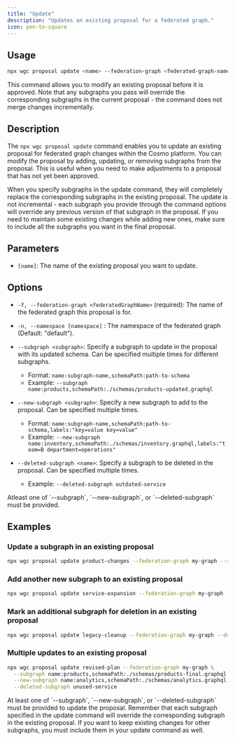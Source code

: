 ```yaml
---
title: "Update"
description: "Updates an existing proposal for a federated graph."
icon: pen-to-square
---
```


## Usage

```bash
npx wgc proposal update <name> --federation-graph <federated-graph-name> (--subgraph <subgraph> --new-subgraph <subgraph> --deleted-subgraph <subgraph-name>)... [options]
```

<Info>
  This command allows you to modify an existing proposal before it is approved.
  Note that any subgraphs you pass will override the corresponding subgraphs in
  the current proposal - the command does not merge changes incrementally.
</Info>

## Description

The `npx wgc proposal update` command enables you to update an existing proposal for federated graph changes within the Cosmo platform. You can modify the proposal by adding, updating, or removing subgraphs from the proposal. This is useful when you need to make adjustments to a proposal that has not yet been approved.

When you specify subgraphs in the update command, they will completely replace the corresponding subgraphs in the existing proposal. The update is not incremental - each subgraph you provide through the command options will override any previous version of that subgraph in the proposal. If you need to maintain some existing changes while adding new ones, make sure to include all the subgraphs you want in the final proposal.

## **Parameters**

- `[name]`: The name of the existing proposal you want to update.

## **Options**

- `-f, --federation-graph <federatedGraphName>` (required): The name of the federated graph this proposal is for.

- `-n, --namespace [namespace]` : The namespace of the federated graph (Default: "default").

- `--subgraph <subgraph>`: Specify a subgraph to update in the proposal with its updated schema. Can be specified multiple times for different subgraphs.

  - Format: `name:subgraph-name,schemaPath:path-to-schema`
  - Example: `--subgraph name:products,schemaPath:./schemas/products-updated.graphql`

- `--new-subgraph <subgraph>`: Specify a new subgraph to add to the proposal. Can be specified multiple times.

  - Format: `name:subgraph-name,schemaPath:path-to-schema,labels:"key=value key=value"`
  - Example: `--new-subgraph name:inventory,schemaPath:./schemas/inventory.graphql,labels:"team=B department=operations"`

- `--deleted-subgraph <name>`: Specify a subgraph to be deleted in the proposal. Can be specified multiple times.
  - Example: `--deleted-subgraph outdated-service`

<Info>
  Atleast one of `--subgraph`, `--new-subgraph`, or `--deleted-subgraph` must be provided.
</Info>

## **Examples**

### Update a subgraph in an existing proposal

```bash
npx wgc proposal update product-changes --federation-graph my-graph --subgraph name:products,schemaPath:./schemas/products-revised.graphql
```

### Add another new subgraph to an existing proposal

```bash
npx wgc proposal update service-expansion --federation-graph my-graph --new-subgraph name:inventory,schemaPath:./schemas/inventory.graphql,labels:"team=operations"
```

### Mark an additional subgraph for deletion in an existing proposal

```bash
npx wgc proposal update legacy-cleanup --federation-graph my-graph --deleted-subgraph another-legacy-service
```

### Multiple updates to an existing proposal

```bash
npx wgc proposal update revised-plan --federation-graph my-graph \
  --subgraph name:products,schemaPath:./schemas/products-final.graphql \
  --new-subgraph name:analytics,schemaPath:./schemas/analytics.graphql,labels:"team=data" \
  --deleted-subgraph unused-service
```

<Note>
  At least one of `--subgraph`, `--new-subgraph`, or `--deleted-subgraph` must
  be provided to update the proposal.
</Note>

<Warning>
  Remember that each subgraph specified in the update command will override the
  corresponding subgraph in the existing proposal. If you want to keep existing
  changes for other subgraphs, you must include them in your update command as
  well.
</Warning>
